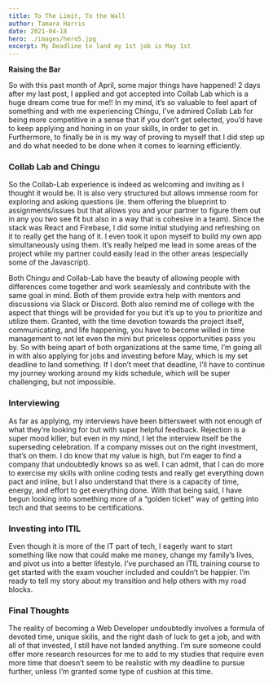 ```yaml
---
title: To The Limit, To the Wall
author: Tamara Harris
date: 2021-04-18
hero: ./images/hero5.jpg
excerpt: My Deadline to land my 1st job is May 1st
---
```


**Raising the Bar**

So with this past month of April, some major things have happened! 2 days after my last post, I applied and got accepted into Collab Lab which is a huge dream come true for me!! In my mind, it’s so valuable to feel apart of something and with me experiencing Chingu, I’ve admired Collab Lab for being more competitive in a sense that if you don’t get selected, you’d have to keep applying and honing in on your skills, in order to get in. Furthermore, to finally be in is my way of proving to myself that I did step up and do what needed to be done when it comes to learning efficiently.

### Collab Lab and Chingu

So the Collab-Lab experience is indeed as welcoming and inviting as I thought it would be. It is also very structured but allows immense room for exploring and asking questions (ie. them offering the blueprint to assignments/issues but that allows you and your partner to figure them out in any you two see fit but also in a way that is cohesive in a team). Since the stack was React and Firebase, I did some initial studying and refreshing on it to really get the hang of it. I even took it upon myself to build my own app simultaneously using them. It’s really helped me lead in some areas of the project while my partner could easily lead in the other areas (especially some of the Javascript).

Both Chingu and Collab-Lab have the beauty of allowing people with differences come together and work seamlessly and contribute with the same goal in mind. Both of them provide extra help with mentors and discussions via Slack or Discord. Both also remind me of college with the aspect that things will be provided for you but it’s up to you to prioritize and utilize them. Granted, with the time devotion towards the project itself, communicating, and life happening, you have to become willed in time management to not let even the mini but priceless opportunities pass you by. So with being apart of both organizations at the same time, I’m going all in with also applying for jobs and investing before May, which is my set deadline to land something. If I don’t meet that deadline, I’ll have to continue my journey working around my kids schedule, which will be super challenging, but not impossible.

### Interviewing 

As far as applying, my interviews have been bittersweet with not enough of what they’re looking for but with super helpful feedback. Rejection is a super mood killer, but even in my mind, I let the interview itself be the superseding celebration. If a company misses out on the right investment, that’s on them. I do know that my value is high, but I’m eager to find a company that undoubtedly knows so as well. I can admit, that I can do more to exercise my skills with online coding tests and really get everything down pact and inline, but I also understand that there is a capacity of time, energy, and effort to get everything done. With that being said, I have begun looking into something more of a “golden ticket” way of getting into tech and that seems to be certifications.

### Investing into ITIL

Even though it is more of the IT part of tech, I eagerly want to start something like now that could make me money, change my family’s lives, and pivot us into a better lifestyle. I’ve purchased an ITIL training course to get started with the exam voucher included and couldn’t be happier. I’m ready to tell my story about my transition and help others with my road blocks.

### Final Thoughts

The reality of becoming a Web Developer undoubtedly involves a formula of devoted time, unique skills, and the right dash of luck to get a job, and with all of that invested, I still have not landed anything. I’m sure someone could offer more research resources for me to add to my studies that require even more time that doesn’t seem to be realistic with my deadline to pursue further, unless I’m granted some type of cushion at this time.